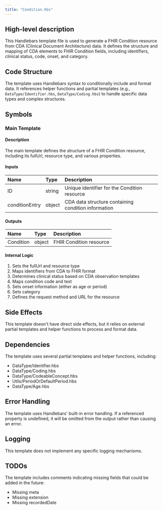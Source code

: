 ```yaml
---
title: "Condition.hbs"
---
```


## High-level description
This Handlebars template file is used to generate a FHIR Condition resource from CDA (Clinical Document Architecture) data. It defines the structure and mapping of CDA elements to FHIR Condition fields, including identifiers, clinical status, code, onset, and category.

## Code Structure
The template uses Handlebars syntax to conditionally include and format data. It references helper functions and partial templates (e.g., `DataType/Identifier.hbs`, `DataType/Coding.hbs`) to handle specific data types and complex structures.

## Symbols

### Main Template
#### Description
The main template defines the structure of a FHIR Condition resource, including its fullUrl, resource type, and various properties.

#### Inputs
| Name | Type | Description |
|:-----|:-----|:------------|
| ID | string | Unique identifier for the Condition resource |
| conditionEntry | object | CDA data structure containing condition information |

#### Outputs
| Name | Type | Description |
|:-----|:-----|:------------|
| Condition | object | FHIR Condition resource |

#### Internal Logic
1. Sets the fullUrl and resource type
2. Maps identifiers from CDA to FHIR format
3. Determines clinical status based on CDA observation templates
4. Maps condition code and text
5. Sets onset information (either as age or period)
6. Sets category
7. Defines the request method and URL for the resource

## Side Effects
This template doesn't have direct side effects, but it relies on external partial templates and helper functions to process and format data.

## Dependencies
The template uses several partial templates and helper functions, including:
- DataType/Identifier.hbs
- DataType/Coding.hbs
- DataType/CodeableConcept.hbs
- Utils/PeriodOrDefaultPeriod.hbs
- DataType/Age.hbs

## Error Handling
The template uses Handlebars' built-in error handling. If a referenced property is undefined, it will be omitted from the output rather than causing an error.

## Logging
This template does not implement any specific logging mechanisms.

## TODOs
The template includes comments indicating missing fields that could be added in the future:
- Missing meta
- Missing extension
- Missing recordedDate